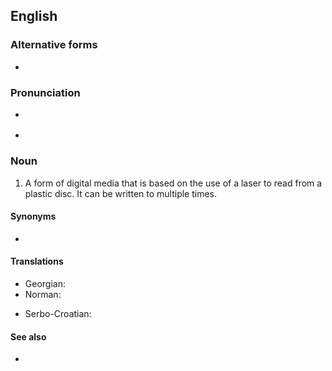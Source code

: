 ==English==

===Alternative forms===
* {{l|en|CD/RW}}

===Pronunciation===
* {{a|RP}} {{IPA|en|/siː diː ɑː ˈdʌb(ə)ljuː/}}
* {{a|GenAm}} {{IPA|en|/siː diː ɑɹ ˈdʌbə(l)ju/}}

===Noun===
{{en-noun|head=[[CD]]-[[RW]]}}

# {{initialism of|en|[[compact disk|Compact Disk]] - Read [[writable|Writable]]}} A form of digital media that is based on the use of a laser to read from a plastic disc. It can be written to multiple times.

====Synonyms====
* {{sense|Compact Disk - Read Writable}} {{l|en|CD-E}} {{qualifier|dated}}

====Translations====
{{trans-top|Compact Disk - Read Writable}}
* Georgian: {{t|ka|მრავალჯერადი ჩაწერის დისკი}}
* Norman: {{t|nrf|disque èrenr'gistrabl'ye|m}}
{{trans-mid}}
* Serbo-Croatian: {{t-check|sh|piši-briši cede}}
{{trans-bottom}}

====See also====
* {{pedia}}